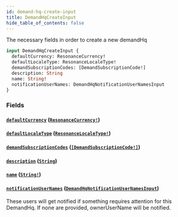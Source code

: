 ```yaml
---
id: demand-hq-create-input
title: DemandHqCreateInput
hide_table_of_contents: false
---
```



The necessary fields in order to create a new demandHq

```graphql
input DemandHqCreateInput {
  defaultCurrency: ResonanceCurrency!
  defaultLocaleType: ResonanceLocaleType!
  demandSubscriptionCodes: [DemandSubscriptionCode!]
  description: String
  name: String!
  notificationUserNames: DemandHqNotificationUserNamesInput
}
```


### Fields

#### [`defaultCurrency`](#) ([`ResonanceCurrency!`](/demand/api/graphql-admin/reference/enums/resonance-currency))




#### [`defaultLocaleType`](#) ([`ResonanceLocaleType!`](/demand/api/graphql-admin/reference/enums/resonance-locale-type))




#### [`demandSubscriptionCodes`](#) ([`[DemandSubscriptionCode!]`](/demand/api/graphql-admin/reference/enums/demand-subscription-code))




#### [`description`](#) ([`String`](/demand/api/graphql-admin/reference/scalars/string))




#### [`name`](#) ([`String!`](/demand/api/graphql-admin/reference/scalars/string))




#### [`notificationUserNames`](#) ([`DemandHqNotificationUserNamesInput`](/demand/api/graphql-admin/reference/inputs/demand-hq-notification-user-names-input))

These users will get notified if something requires attention for this DemandHq.
If none are provided, ownerUserName will be notified.




